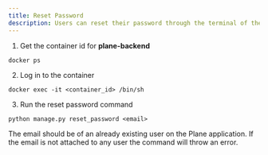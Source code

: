 ```yaml
---
title: Reset Password
description: Users can reset their password through the terminal of the Plane application. You need to login to backend docker container and run the below command for resetting a user's password.
---
```

1. Get the container id for **plane-backend**
```
docker ps
``` 

2. Log in to the container
```
docker exec -it <container_id> /bin/sh
```

3. Run the reset password command
```
python manage.py reset_password <email>
```
<Tip>
The email should be of an already existing user on the Plane application. If the email is not attached to any user the command will throw an error.
</Tip>